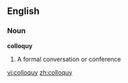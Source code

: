 ==English==

===Noun===
'''colloquy'''
# A formal conversation or conference

[[vi:colloquy]]
[[zh:colloquy]]